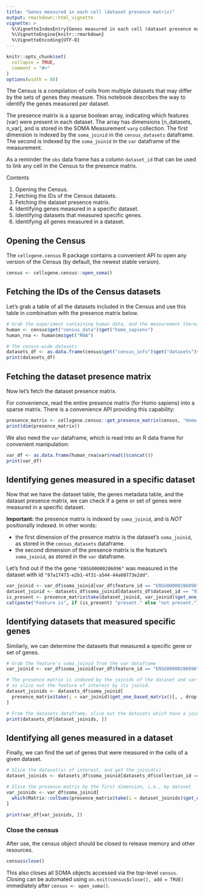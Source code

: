 ```yaml
---
title: "Genes measured in each cell (dataset presence matrix)"
output: rmarkdown::html_vignette
vignette: >
  %\VignetteIndexEntry{Genes measured in each cell (dataset presence matrix)}
  %\VignetteEngine{knitr::rmarkdown}
  %\VignetteEncoding{UTF-8}
---
```


```r
knitr::opts_chunk$set(
  collapse = TRUE,
  comment = "#>"
)
options(width = 80)
```

<!--
THIS VIGNETTE IS BASED ON:
https://github.com/chanzuckerberg/cellxgene-census/blob/main/api/python/notebooks/api_demo/census_dataset_presence.ipynb
-->

The Census is a compilation of cells from multiple datasets that may differ by the sets of genes they measure. This notebook describes the way to identify the genes measured per dataset.

The presence matrix is a sparse boolean array, indicating which features (var) were present in each dataset. The array has dimensions [n_datasets, n_var], and is stored in the SOMA Measurement `varp` collection. The first dimension is indexed by the `soma_joinid` in the `census_datasets` dataframe. The second is indexed by the `soma_joinid` in the `var` dataframe of the measurement.

As a reminder the `obs` data frame has a column `dataset_id` that can be used to link any cell in the Census to the presence matrix.

Contents

1. Opening the Census.
2. Fetching the IDs of the Census datasets.
3. Fetching the dataset presence matrix.
4. Identifying genes measured in a specific dataset.
5. Identifying datasets that measured specific genes.
6. Identifying all genes measured in a dataset.

## Opening the Census

The `cellxgene.census` R package contains a convenient API to open any version of the Census (by default, the newest stable version).

```r
census <- cellxgene.census::open_soma()
```

## Fetching the IDs of the Census datasets

Let's grab a table of all the datasets included in the Census and use this table in combination with the presence matrix below.

```r
# Grab the experiment containing human data, and the measurement therein with RNA
human <- census$get("census_data")$get("homo_sapiens")
human_rna <- human$ms$get("RNA")

# The census-wide datasets
datasets_df <- as.data.frame(census$get("census_info")$get("datasets")$read()$concat())
print(datasets_df)
```

## Fetching the dataset presence matrix

Now let's fetch the dataset presence matrix.

For convenience, read the entire presence matrix (for Homo sapiens) into a sparse matrix. There is a convenience API providing this capability:

```r
presence_matrix <- cellxgene.census::get_presence_matrix(census, "Homo sapiens", "RNA")
print(dim(presence_matrix))
```

We also need the `var` dataframe, which is read into an R data frame for convenient manipulation:

```r
var_df <- as.data.frame(human_rna$var$read()$concat())
print(var_df)
```

## Identifying genes measured in a specific dataset

Now that we have the dataset table, the genes metadata table, and the dataset presence matrix, we can check if a gene or set of genes were measured in a specific dataset.

**Important:** the presence matrix is indexed by `soma_joinid`, and is *NOT* positionally indexed. In other words:

- the first dimension of the presence matrix is the dataset's `soma_joinid`, as stored in the `census_datasets` dataframe.
- the second dimension of the presence matrix is the feature's `soma_joinid`, as stored in the `var` dataframe.

Let's find out if the the gene `"ENSG00000286096"` was measured in the dataset with id `"97a17473-e2b1-4f31-a544-44a60773e2dd"`.

```r
var_joinid <- var_df$soma_joinid[var_df$feature_id == "ENSG00000286096"]
dataset_joinid <- datasets_df$soma_joinid[datasets_df$dataset_id == "97a17473-e2b1-4f31-a544-44a60773e2dd"]
is_present <- presence_matrix$take(dataset_joinid, var_joinid)$get_one_based_matrix()[, , drop = TRUE]
cat(paste("Feature is", if (is_present) "present." else "not present."))
```

## Identifying datasets that measured specific genes

Similarly, we can determine the datasets that measured a specific gene or set of genes.

```r
# Grab the feature's soma_joinid from the var dataframe
var_joinid <- var_df$soma_joinid[var_df$feature_id == "ENSG00000286096"]

# The presence matrix is indexed by the joinids of the dataset and var dataframes,
# so slice out the feature of interest by its joinid.
dataset_joinids <- datasets_df$soma_joinid[
  presence_matrix$take(j = var_joinid)$get_one_based_matrix()[, , drop = TRUE] != 0
]

# From the datasets dataframe, slice out the datasets which have a joinid in the list
print(datasets_df[dataset_joinids, ])
```

## Identifying all genes measured in a dataset

Finally, we can find the set of genes that were measured in the cells of a given dataset.

```r
# Slice the dataset(s) of interest, and get the joinid(s)
dataset_joinids <- datasets_df$soma_joinid[datasets_df$collection_id == "17481d16-ee44-49e5-bcf0-28c0780d8c4a"]

# Slice the presence matrix by the first dimension, i.e., by dataset
var_joinids <- var_df$soma_joinid[
  which(Matrix::colSums(presence_matrix$take(i = dataset_joinids)$get_one_based_matrix()[, , drop = TRUE]) > 0)
]

print(var_df[var_joinids, ])
```

### Close the census

After use, the census object should be closed to release memory and other resources.

```r
census$close()
```

This also closes all SOMA objects accessed via the top-level `census`. Closing can be automated using `on.exit(census$close(), add = TRUE)` immediately after `census <- open_soma()`.
